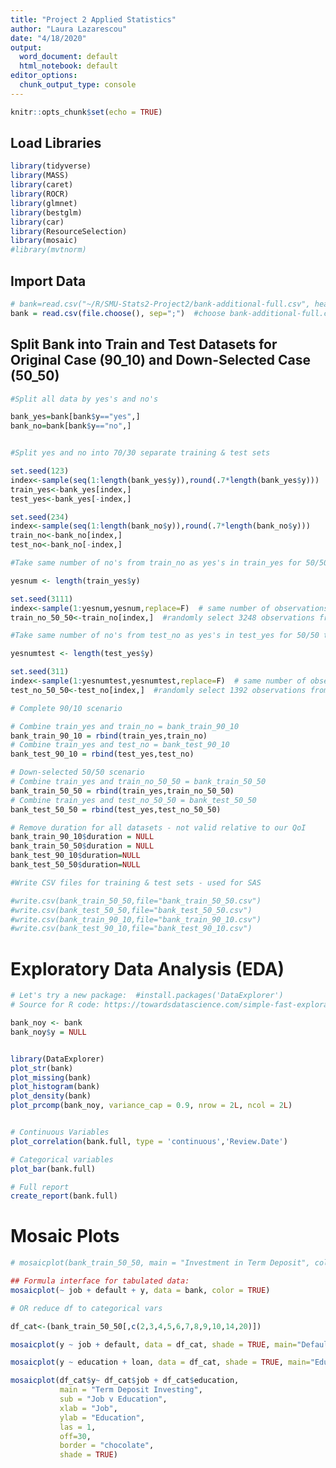 ---
title: "Project 2 Applied Statistics"
author: "Laura Lazarescou"
date: "4/18/2020"
output:
  word_document: default
  html_notebook: default
editor_options:
  chunk_output_type: console
---

```{r setup, include=FALSE}
knitr::opts_chunk$set(echo = TRUE)
```

## Load Libraries

```{r libraries, include=FALSE}
library(tidyverse)
library(MASS)
library(caret)
library(ROCR)
library(glmnet)
library(bestglm)
library(car)
library(ResourceSelection)
library(mosaic)
#library(mvtnorm)
```

## Import Data

```{r import}
# bank=read.csv("~/R/SMU-Stats2-Project2/bank-additional-full.csv", header=T, sep=";")
bank = read.csv(file.choose(), sep=";")  #choose bank-additional-full.csv from any directory
```

## Split Bank into Train and Test Datasets for Original Case (90_10) and Down-Selected Case (50_50)

```{r training-test split yes and no}

#Split all data by yes's and no's

bank_yes=bank[bank$y=="yes",]
bank_no=bank[bank$y=="no",]


#Split yes and no into 70/30 separate training & test sets

set.seed(123)
index<-sample(seq(1:length(bank_yes$y)),round(.7*length(bank_yes$y)))
train_yes<-bank_yes[index,]
test_yes<-bank_yes[-index,]

set.seed(234)
index<-sample(seq(1:length(bank_no$y)),round(.7*length(bank_no$y)))
train_no<-bank_no[index,]
test_no<-bank_no[-index,]

#Take same number of no's from train_no as yes's in train_yes for 50/50 training set

yesnum <- length(train_yes$y)

set.seed(3111)
index<-sample(1:yesnum,yesnum,replace=F)  # same number of observations 
train_no_50_50<-train_no[index,]  #randomly select 3248 observations from train_no - will add to train_yes for 50/50 scenario

#Take same number of no's from test_no as yes's in test_yes for 50/50 test set

yesnumtest <- length(test_yes$y)

set.seed(311)
index<-sample(1:yesnumtest,yesnumtest,replace=F)  # same number of observations as test_yes
test_no_50_50<-test_no[index,]  #randomly select 1392 observations from test_no - will add to test_yes for 50/50 scenario

# Complete 90/10 scenario

# Combine train_yes and train_no = bank_train_90_10
bank_train_90_10 = rbind(train_yes,train_no) 
# Combine train_yes and test_no = bank_test_90_10
bank_test_90_10 = rbind(test_yes,test_no) 

# Down-selected 50/50 scenario
# Combine train_yes and train_no_50_50 = bank_train_50_50
bank_train_50_50 = rbind(train_yes,train_no_50_50) 
# Combine train_yes and test_no_50_50 = bank_test_50_50
bank_test_50_50 = rbind(test_yes,test_no_50_50) 

# Remove duration for all datasets - not valid relative to our QoI
bank_train_90_10$duration = NULL
bank_train_50_50$duration = NULL
bank_test_90_10$duration=NULL
bank_test_50_50$duration=NULL

#Write CSV files for training & test sets - used for SAS 

#write.csv(bank_train_50_50,file="bank_train_50_50.csv")
#write.csv(bank_test_50_50,file="bank_test_50_50.csv")
#write.csv(bank_train_90_10,file="bank_train_90_10.csv")
#write.csv(bank_test_90_10,file="bank_test_90_10.csv")


```

# Exploratory Data Analysis (EDA)

```{r EDA}


# Let's try a new package:  #install.packages('DataExplorer') 
# Source for R code: https://towardsdatascience.com/simple-fast-exploratory-data-analysis-in-r-with-dataexplorer-package-e055348d9619

bank_noy <- bank
bank_noy$y = NULL


library(DataExplorer)
plot_str(bank)
plot_missing(bank)
plot_histogram(bank)
plot_density(bank)
plot_prcomp(bank_noy, variance_cap = 0.9, nrow = 2L, ncol = 2L)


# Continuous Variables
plot_correlation(bank.full, type = 'continuous','Review.Date')

# Categorical variables
plot_bar(bank.full)

# Full report 
create_report(bank.full)

```


#  Mosaic Plots


```{r}

# mosaicplot(bank_train_50_50, main = "Investment in Term Deposit", color = TRUE) #do not use complete model - build smaller tables or call out factors in formula

## Formula interface for tabulated data:
mosaicplot(~ job + default + y, data = bank, color = TRUE)  

# OR reduce df to categorical vars

df_cat<-(bank_train_50_50[,c(2,3,4,5,6,7,8,9,10,14,20)])

mosaicplot(y ~ job + default, data = df_cat, shade = TRUE, main="Default v Job v Response", las=1) 

mosaicplot(y ~ education + loan, data = df_cat, shade = TRUE, main="Education v Loan v Response", las = 1)

mosaicplot(df_cat$y~ df_cat$job + df_cat$education, 
           main = "Term Deposit Investing",
           sub = "Job v Education",
           xlab = "Job",
           ylab = "Education",
           las = 1,
           off=30,
           border = "chocolate",
           shade = TRUE)


```

